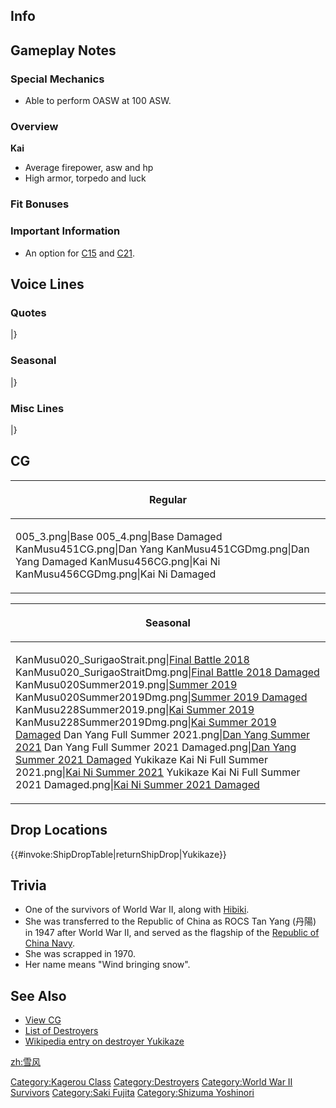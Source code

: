 ==Info==
{{KanmusuInfo|ID=005}}
{{KanmusuInfo|ID=005a}}
{{KanmusuInfo|ID=451}}
{{KanmusuInfo|ID=456}}

==Gameplay Notes==
===Special Mechanics===
* Able to perform OASW at 100 ASW.

===Overview===
'''Kai'''
* Average firepower, asw and hp
* High armor, torpedo and luck

===Fit Bonuses===
{{:{{BASEPAGENAME}}/Equipment Bonuses}}
{{clear}}

===Important Information===
* An option for [[Quests#C15|C15]] and [[Quests#C21|C21]].

==Voice Lines==
===Quotes===
{{ShipquoteHeader}}
{{ShipquoteKai
|scenario = Introduction
|origin = 陽炎型駆逐艦八番艦、雪風です。どうぞ、よろしくお願いしますっ！
|translation = I'm the 8th ship of Kagerou-class destroyers, Yukikaze. Please take good care of me!
|audio = Yukikaze-Introduction.ogg
}}
{{ShipquoteKai|scenario = Introduction|name = Dan Yang
|origin = 艦隊旗艦、丹陽です。し・れ・い、雪風今は、丹陽っと言います。よろしくお願いします！
|translation = I'm the fleet flagship, Tan Yang. Co~ man~ der~, I'm now called Tan Yang. Please take good care of me!
}}
{{ShipquoteKai|scenario = Introduction|kai2 = true
|origin = 陽炎型駆逐艦、八番艦、雪風。し・れ・い、雪風、帰ってきました！これからもずっと、よろしくお願いします！
|translation = 8th ship of the Kagerou-class destroyers, Yukikaze. Co~ man~ der~, Yukikaze's back! Please take good care of me from now one!
}}
{{ShipquoteKai
|scenario = Library
|origin = 陽炎型駆逐艦8番艦の雪風です。
私たち主力艦隊型駆逐艦の中で、十数回以上の主要海戦に参加しながらも、唯一ほとんど無傷で終戦まで生き残りました。
奇跡の駆逐艦って？ううん、奇跡じゃないですっ！
|translation = I'm the 8th ship of the Kagerou-class destroyers, Yukikaze.
Among the other fleet destroyers, I'm the only one who participated in more than 10 battles and survived the war unscathed.<ref>Among the three surviving fleet destroyers, Yukikaze participated in more major battles and missions than Hibiki or Ushio.</ref>
Miracle destroyer? Nope, it was no miracle!<ref>She was called the "Miracle Ship" and "Unsinkable" due to her uncanny ability to surivive when the rest of her fleet would get damaged or sunk.</ref>
|audio = Yukikaze-Library.ogg
}}
{{ShipquoteKai
|scenario = Secretary 1
|origin = はい、頑張ります！
|translation = Yes, I'll do my best!
|audio = Yukikaze-Secretary_1.ogg
}}
{{ShipquoteKai|scenario = Secretary 1|name = Dan Yang
|origin = 丹陽、いつでも出撃できます。
|translation = I'm ready to sortie at any time.
}}
{{ShipquoteKai|scenario = Secretary 1|kai2 = true
|origin = 司令、雪風です！
|translation = Commander, it's me, Yukikaze!
}}
{{ShipquoteKai
|scenario = Secretary 2
|origin = なんでしょう、司令官？
|translation = What is it, Commander?
|audio = Yukikaze-Secretary_2.ogg
}}
{{ShipquoteKai|scenario = Secretary 2|name = Dan Yang
|origin = 丹陽です。 アクセント難しいですよね？もう覚えた？司令、すごい！本当に？
|translation = I'm Tan Yang. It's hard to get the tone right isn't it? You've already got it? Commander, you're amazing! Did you really get it?
}}
{{ShipquoteKai|scenario = Secretary 2|kai2 = true
|origin = そうです！帰ってきました！帰ってきた、雪風です！
|translation = That's right! I'm back! Yukikaze's back!
}}
{{ShipquoteKai
|scenario = Secretary 3
|origin = あの、雪風に何か、御用でしょうか？
|translation = Umm, do you have some business with me?
|audio = Yukikaze-Secretary_3.ogg
}}
{{ShipquoteKai|scenario = Secretary 3|name = Dan Yang
|origin = はい、結構こっちの武器を、あっちで改造したりして。色々とオリジナルな丹陽です。
|translation = Yep, I had my weapons from here upgraded a fair amount over there. I'm the one and only Tan Yang.
}}
{{ShipquoteKai|scenario = Secretary 3|kai2 = true
|origin = あっちでも頑張りました！そうです。雪風は、沈みませんから。
|translation = I worked hard over there too! That's right. I'll never sink.
}}
{{ShipquoteKai|scenario = Idle|kai = true
|origin = 雪風の待機ですか？そうですね。泊地とかより、いつでも動けるところが好きです！
|translation = I'm on standby? Well you know, instead of being stuck in harbour, I'd like to be somewhere I can move freely!
}}
{{ShipquoteKai|scenario = Idle|name = Dan Yang
|origin = 丹陽、待機ですか？了解です。半舷上陸で食べ歩きに行きます。
|translation = I'm on standby? Roger that. I'm going to go on shore leave to sample lots of food.
}}
{{ShipquoteKai
|scenario = Wedding
|origin = 奇跡の駆逐艦だなんて…そんな、違います。あたし、司令とずっと一緒にいたいから…あっ、そっ、それも違うんですっ。
|translation = The miracle destroyer... It's nothing like that. It's only because I always wanna stay by your side, Commander… Ah, I-it's nothing like that either!
|audio = Yukikaze-Wedding.ogg
}}
{{ShipquoteKai|scenario = Secretary Married|kai2 = true
|origin = 帰ってきましたよ、し・れ・い。みんなと、あなたのために、ぜーったい、大丈夫！
|translation = I'm back, Co~ man~ der~. For yours and everyone's sake, I'm always doing great!
}}
{{ShipquoteKai
|scenario = Player's Score
|origin = 司令ぇ、通信が入っています
|translation = Some news has arrived, Commander.
|audio = Yukikaze-Looking_At_Scores.ogg
}}
{{ShipquoteKai
|scenario = Joining A Fleet
|origin = 雪風、いつでも出撃出来ます！
|translation = I'm always ready to sortie!
|audio = Yukikaze-Joining_A_Sortie.ogg
}}
{{ShipquoteKai|scenario = Joining A Fleet|name = Dan Yang
|origin = ここでも、守ります。抜錨。出撃！
|translation = I'll protect this place too. Weigh anchor. Sortie!
}}
{{ShipquoteKai
|scenario = Equipment 1
|origin = 幸運の女神のキスを感じちゃいます！<ref>Shared with Supply.</ref>
|translation = I can feel Lady Luck's kiss!<ref>Yukikaze was considered lucky because of how many major battles she survived.</ref>
|audio = Yukikaze-Equipment_2.ogg
}}
{{ShipquoteKai
|scenario = Equipment 2
|origin = 司令ぇ、ありがとうございます！
|translation = Thank you very much, Commander!
|audio = Yukikaze-Equipment_1.ogg
}}
{{ShipquoteKai
|scenario = Equipment 3<ref>This line is shared with expedition selection, resource collection, instant repair and development.</ref>
|origin = 絶対、大丈夫！<ref>Shared with Secretary Married.</ref>
|translation = I'm definitely alright!
|audio = Yukikaze-Equipment_3.ogg
}}
{{ShipquoteKai|scenario = Equipment 3|kai2 = true
|origin = もちろん。絶対、大丈夫！
|translation = Of course. I'm always doing great!
}}
{{ShipquoteKai
|scenario = Supply
|kai = yes
|origin = 雪風、補給感謝です！
|translation = I'm grateful for the resupply!
|audio = YukikazeKai-Supply.mp3
}}
{{ShipquoteKai|scenario = Supply|name = Dan Yang
|origin = 司令、丹陽元気です。
|translation = Commander, I'm feeling fine.
}}
{{ShipquoteKai
|scenario = Docking (Minor)
|origin = 雪風、修理に入りますね！
|translation = I'm going for repairs!
|audio = Yukikaze-Docking_Minor.ogg
}}
{{ShipquoteKai|scenario = Docking Minor|name = Dan Yang
|origin = 丹陽、修理に入りますね。
|translation = I'm going for repairs.
}}
{{ShipquoteKai
|scenario = Docking (Major)
|origin = 再び作戦に参加するための修理です！
|translation = I'm going for repairs so I can participate in operations again!
|audio = Yukikaze-Docking_Major.ogg
}}
{{ShipquoteKai
|scenario = Construction
|origin = 新しい仲間が進水しました。
|translation = A new comrade has been launched.
|audio = Yukikaze-Construction.ogg
}}
{{ShipquoteKai
|scenario = Return From Sortie
|origin = 艦隊が帰投致しました！
|translation = The fleet has returned to port!
|audio = Yukikaze-Returning_From_Sortie.ogg
}}
{{ShipquoteKai
|scenario = Starting A Sortie
|origin = 連合艦隊の出撃です！
|translation = Combined fleet, sortie!
|audio = Yukikaze-Starting_A_Sortie.ogg
}}
{{ShipquoteKai|scenario = Starting A Sortie|name = Dan Yang
|origin = 艦隊、出撃！この丹陽が、指揮を取ります！
|translation = Fleet, sortie! I'll be taking command!
}}
{{ShipquoteKai
|scenario = Battle Start
|origin = 雪風は沈みません！
|translation = I will not sink!
|audio = Yukikaze-Battle_Start.ogg
}}
{{ShipquoteKai|scenario = Battle Start|name = Dan Yang
|origin = 丹陽も、もちろん、沈みません！
|translation = I'll never sink either!
}}
{{ShipquoteKai|scenario = Battle Start|kai2 = true
|origin = 帰ってきた雪風は、沈みません！
|translation = I'm back, and I still won't sink!
}}
{{ShipquoteKai
|scenario = Attack
|origin = 艦隊を御守りします。
|translation = I will protect the fleet!
|audio = Yukikaze-Attack.ogg
}}
{{ShipquoteKai|scenario = Attack|kai2 = true
|origin = 艦隊とみんなを、お守りします！
|translation = I'll protect the fleet and everyone else!
}}
{{ShipquoteKai
|scenario = Night Battle Attack
|origin = 砲雷撃戦、続行します。
|translation = I'm continuing combat.
|audio = Yukikaze-Night_Battle.ogg
}}
{{ShipquoteKai
|scenario = Night Battle
|origin = 沈む訳にはいけません
|translation = There's no way I'll sink.
|audio = Yukikaze-Night_Attack.ogg
}}
{{ShipquoteKai|scenario = Night Battle|name = Dan Yang
|origin = さあ、丹陽の夜戦に突入です！各艦、増速！さあ、突っ込みます！
|translation = Now, it's time for night battle! All ships, increase speed! Come on, let's go get them!
}}
{{ShipquoteKai|scenario = Night Battle|kai2 = true
|origin = 雪風、夜戦に突入します！各艦、続いて！さあ、突っ込みます！
|translation = Yukikaze, entering night battle! All ships, follow me! Come on, let's go get them!
}}
{{ShipquoteKai
|scenario = MVP
|origin = 雪風、また生還しました。司令のおかげですね。
|translation = I came back alive again. Thanks to you, commander.
|audio = Yukikaze-MVP.ogg
}}
{{ShipquoteKai|scenario = MVP|name = Dan Yang
|origin = 丹陽、また、生還しました！指令とみんなのおかげですね！
|translation = I've made it back alive again! It's thanks to you and everyone else, Commander!
}}
{{ShipquoteKai
|scenario = Minor Damage 1
|origin = 不沈艦の名は、伊達じゃないのです！
|translation = I'm not called "Unsinkable" for no reason!<ref>Yukikaze was called "the unsinkable ship" and "the miracle ship".</ref>
|audio = Yukikaze-Minor_Damage_1.ogg
}}
{{ShipquoteKai
|scenario = Minor Damage 2
|origin = あっ！至近弾です！
|translation = Aah! It that was really close!
|audio = Yukikaze-Minor_Damage_2.ogg
}}
{{ShipquoteKai
|scenario = Major Damage
|origin = もーっ。でっ、でも、沈みませんから！
|translation = Jeez~ B-but, I still won't sink!
|audio = Yukikaze-Major_Damage.ogg
}}
{{ShipquoteKai
|scenario = Sunk
|origin = 不沈艦なんて…この世にないのね…
|translation = An unsinkable ship... doesn't exist...
|audio = Yukikaze-Sunk.ogg
}}
|}<references/>

{{clear}}

===Seasonal===
{{SeasonalHeaderOld}}
{{SeasonalQuote
|scenario = [[Seasonal/Second_Anniversary|2nd Anniversary]]
|origin =司令、記念日ですね？おめでとうございます！雪風も嬉しいです！
|translation =	It’s an anniversary right, Commander? Congratulations! I’m happy too!
|audio = Yukikaze_2nd_Anniversary_Sec1.mp3
|notes = 
}}
{{SeasonalQuote
|scenario = [[Seasonal/Rainy_Season_2015|Rainy Season 2015]]
|origin = 司令ぇ……最近雨の日がおおいです。制服や洗濯物が乾きにくくて困りますね、司令ぇ。
|translation =	Commander… we’ve gotten lots of rainy days recently. I’m having trouble getting my uniform and laundry to dry, Commander.
|audio = Yukikaze_Rainy_Secretary_1.ogg
|notes =
}}
{{SeasonalQuote
|scenario = [[Seasonal/Christmas_2015|Christmas 2015]]
|origin = 司令！クリスマスです！ケーキも料理もおいしいです！し・れ・い！食べて食べて！
|translation =	Commander! It’s Christmas! The cake and food is delicious! Com~man~der~! Come try some!
|audio = Yukikaze_Christmas_2015_Sec1.ogg
|notes =
}}
{{SeasonalQuote
|scenario = [[Seasonal/End_of_Year_2015|End of Year 2015]]
|origin = 司令！今年も年末になっちゃいました！雪風もお部屋を大掃除します！はい！
|translation =	Commander! New Year’s has come again! I’ll go spring clean my room! Yes!
|audio = Yukikaze_Year_End_2015_Sec1.ogg
|notes = 
}}
{{SeasonalQuote
|scenario = [[Seasonal/New_Year_2016|New Year 2016]]
|origin = 司令！あけまして、おめでとうです！今年も、雪風と水雷戦隊を、よろしくです！
|translation =	Commander! Happy New Year! Please treat all of us well this year too!
|audio = Yukikaze_New_Years_Day_2016.ogg
|notes = 
}}
{{SeasonalQuote
|scenario = [[Seasonal/Valentine%27s_Day_2016|Valentine’s Day 2016]]
|origin = し・れ・い！チョコ、あげます！買ってきたチョコです！美味しいと思います！
|translation =	Co~ man~ der~! This chocolate is for you! It’s some chocolate I bought! I think it’s delicious!
|audio = Yukikaze_Valentine_Sec1.ogg
|notes = 
}}
{{SeasonalQuote
|scenario = [[Seasonal/White_Day_2016|White Day 2016]]
|origin = 司令、チョコのお返しほしいです！ あぁ、これですね？ありがとです！ 食べます！
|translation =	I want a gift in return for the chocolates, Commander! Ah, is this it? Thank you! I’m eating it!
|audio = Yukikaze_White_Day_2016.ogg
|notes = 
}}
{{SeasonalQuote
|scenario = [[Seasonal/Coming_of_Spring_2018|Coming of Spring 2018]]
|origin = お花見です！司令、みんな待ってます！し・レ・い、こっち、こっち！
|translation =	We’re going cherry blossom viewing! We’re all waiting, Commander! Over here, Co-man-der!
|audio = Yukikaze_Spring_2018_Sec1.mp3
|notes = 
}}
{{SeasonalQuote
|scenario = [[Seasonal/Fifth_Anniversary|5th Anniversary]]
|origin = し・れ・い、幸運の女神も、五周年です！雪風、嬉しいです！おめでとうございます！雪風も司令も、沈みません！
|translation =	Co-man-der, it’s lady luck’s 5th Anniversary! I’m happy! Congratulations! Neither you or I will sink, Commander!
|audio = Yukikaze_5th_Anniversary_Sec1.mp3
|notes = 
}}
{{SeasonalQuote
|scenario = [[Seasonal/Sixth_Anniversary|6th Anniversary]]
|origin = し・れ・い、六周年です。雪風も嬉しいです。おめでとうございます。司令と雪風は、絶対大丈夫！
|translation =	Co-man-der, it's the 6th Anniversary. I'm happy too. Congratulations. We'll definitely be alright!
|audio = Yukikaze_6th_Anniversary_Sec2.mp3
|notes = Secretary 2
}}
{{SeasonalQuote
|scenario = [[Seasonal/Summer_2019|Summer 2019]]
|origin = いいかも！司令、いいかも！
|translation =	This is great! Commander, it's great!
|audio = YukikazeKai-Secretary_1.mp3
|notes = Secretary 1
}}
{{SeasonalQuote
|scenario = [[Seasonal/Summer_2019|Summer 2019]]
|origin = 司令、雪風は沈みません！ずっと、ずっと、司令の艦隊でがんばります！好きだもん！
|translation =	Commander, I will never sink! I'll be working hard in your fleet for ever and ever! I love it!
|audio = YukikazeKai-Secretary_3.mp3
|notes = Secretary 3
}}
{{SeasonalQuote
|scenario = [[Seasonal/Summer_2020|Summer 2020]]
|origin = し・れ・い〜！夏の海、一緒に行きましょう？
|translation =	Co-man-der~! Shall we head out on the summer seas together?
|audio = Yukikaze_Summer_2020_Secretary_1.mp3
|notes = 
}}
{{SeasonalQuote
|scenario = [[Seasonal/Summer_2020|Summer 2020]]
|origin = し・れ・い〜！夏の海、一緒に行きましょう？
|translation =	Com-man-der~! How do I look? I'm Yukikaze!
|audio = Yukikaze_Kai_Summer_2020_Secretary_2.mp3
|notes = 2020/08/07 Update. Kai Secretary 2
}}
{{SeasonalQuote
|scenario = [[Seasonal/Eighth_Anniversary|8th Anniversary]]
|origin = し・れ・い、幸運の女神も八周年です。雪風も、嬉しいです。おめでとうございます！雪風も、司令も、沈みません！
|translation =	Co-man-der, it's the Goddess of Luck's 8th Anniversary too. I'm happy about this too. Congratulations! Neither you nor I will ever sink!
|audio = Yukikaze_8th Anniversary_Secretary_1.mp3
|notes = Secretary 1
}}
{{SeasonalQuote
|scenario = [[Seasonal/Eighth_Anniversary|8th Anniversary]]
|origin = し・れ・い、幸運の女神も八周年です。雪、丹陽も、嬉しいです。おめでとうございます！丹陽も、艦隊も、沈みません！
|translation =	Co-man-der, it's the Goddess of Luck's 8th Anniversary too. I-I'm happy about this too. Congratulations! Neither I nor the fleet will ever sink!
|audio = Dan Yang_8th Anniversary_Secretary_1.mp3
|notes = Dan Yang Secretary 1
}}
{{SeasonalQuote
|scenario = [[Seasonal/Autumn_2021|Autumn 2021]]
|origin = 呉の雪風、佐世保の時雨。時雨、頑張ろう！
|translation =	Kure's Yukikaze. Sasebo's Shigure. Shigure, let's do our best!
|audio = Yukikaze Autumn 2021 Secretary 3.mp3
|notes = Secretary 3
}}
|} <references/>

{{clear}}

===Misc Lines===
{{SeasonalHeaderOld}}
{{SeasonalQuote
|scenario = [[Fall 2015 Event]]
|origin = 第二水雷戦隊所属、陽炎型駆逐艦、雪風！！
|translation =	Kagerou-class destroyer of the 2nd Torpedo Squadron, Yukikaze!!
|audio = Yukikaze_Fall_Event_2015_Sec1.mp3
|notes = 
}}
{{SeasonalQuote
|scenario = [[Spring 2019 Event]]
|origin = 第二水雷戦隊所属、陽炎型駆逐艦雪風、突撃します！
|translation =	Member of the 2nd Torpedo Squadron, Kagerou-class destroyer Yukikaze, charging in!
|audio =Yukikaze-FriendFleet.mp3
|notes = Friend Fleet Line
}}
|}<references/>

{{clear}}

==CG==
{| class="mw-collapsible mw-collapsed wikitable" style="width: 100%;"
!Regular
|-
|<gallery>
005_3.png|Base
005_4.png|Base Damaged
KanMusu451CG.png|Dan Yang
KanMusu451CGDmg.png|Dan Yang Damaged
KanMusu456CG.png|Kai Ni
KanMusu456CGDmg.png|Kai Ni Damaged
</gallery>
|}

{| class="mw-collapsible mw-collapsed wikitable" style="width: 100%;"
!Seasonal
|-
|<gallery>
KanMusu020_SurigaoStrait.png|[[Seasonal/Final_Battle|Final Battle 2018]]
KanMusu020_SurigaoStraitDmg.png|[[Seasonal/Final_Battle|Final Battle 2018 Damaged]]
KanMusu020Summer2019.png|[[Seasonal/Summer_2019|Summer 2019]]
KanMusu020Summer2019Dmg.png|[[Seasonal/Summer_2019|Summer 2019 Damaged]]
KanMusu228Summer2019.png|[[Seasonal/Summer_2019|Kai Summer 2019]]
KanMusu228Summer2019Dmg.png|[[Seasonal/Summer_2019|Kai Summer 2019 Damaged]]
Dan Yang Full Summer 2021.png|[[Seasonal/Summer_2021|Dan Yang Summer 2021]]
Dan Yang Full Summer 2021 Damaged.png|[[Seasonal/Summer_2021|Dan Yang Summer 2021 Damaged]]
Yukikaze Kai Ni Full Summer 2021.png|[[Seasonal/Summer_2021|Kai Ni Summer 2021]]
Yukikaze Kai Ni Full Summer 2021 Damaged.png|[[Seasonal/Summer_2021|Kai Ni Summer 2021 Damaged]]
</gallery>
|}

==Drop Locations==
{{#invoke:ShipDropTable|returnShipDrop|Yukikaze}}

==Trivia==
*One of the survivors of World War II, along with [[Hibiki]].
*She was transferred to the Republic of China as ROCS Tan Yang (丹陽) in 1947 after World War II, and served as the flagship of the [[wikipedia:Republic of China Navy|Republic of China Navy]].
*She was scrapped in 1970.
*Her name means "Wind bringing snow".

==See Also==
*[[{{PAGENAMEE}}/Gallery|View {{PAGENAME}} CG]]
*[[EliteDD|List of Destroyers]]
*[[wikipedia:Japanese_destroyer_Yukikaze|Wikipedia entry on destroyer Yukikaze]]
{{shiplist}}
[[Category:Kagerou Class]]
[[Category:Destroyers]]
[[zh:雪风]]
[[Category:World War II Survivors]]
[[Category:Saki Fujita]]
[[Category:Shizuma Yoshinori]]